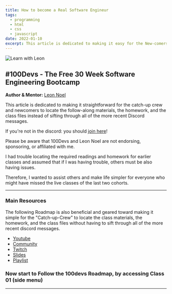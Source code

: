 ```yaml
---
title: How to become a Real Software Engineur
tags:
  - programming
  - html
  - css
  - javascript
date: 2022-01-10
excerpt: This article is dedicated to making it easy for the New-comers & Catch-up-Crew to find the follow-along materials, the homework, and the class files.
---
```


![Learn with Leon](https://cdn.hashnode.com/res/hashnode/image/upload/v1670953726498/srISn-PoF.png?auto=compress)

## #100Devs - The Free 30 Week Software Engineering Bootcamp

**Author & Mentor:** [Leon Noel](https://leonnoel.com/100devs/)

This article is dedicated to making it straightforward for the catch-up crew and newcomers to locate the follow-along materials, the homework, and the class files instead of sifting through all of the more recent Discord messages.

If you're not in the discord: you should [join here](https://discord.com/invite/zNxhjnmDPy)!

Please be aware that 100Devs and Leon Noel are not endorsing, sponsoring, or affiliated with me.

I had trouble locating the required readings and homework for earlier classes and assumed that if I was having trouble, others must be also having issues.

Therefore, I wanted to assist others and make life simpler for everyone who might have missed the live classes of the last two cohorts.

---

### Main Resources

The following Roadmap is also beneficial and geared toward making it simple for the "Catch-up-Crew" to locate the class materials, the homework, and the class files without having to sift through all of the more recent discord messages.

- [Youtube](https://www.youtube.com/@learnwithleon)
- [Community](https://leonnoel.com/discord)
- [Twitch](https://leonnoel.com/twitch)
- [Slides](https://slides.com/leonnoel/)
- [Playlist](https://www.youtube.com/playlist?list=PLBf-QcbaigsKwq3k2YEBQS17xUwfOA3O3)

### Now start to Follow the 100devs Roadmap, by accessing Class 01 (side menu)

---
